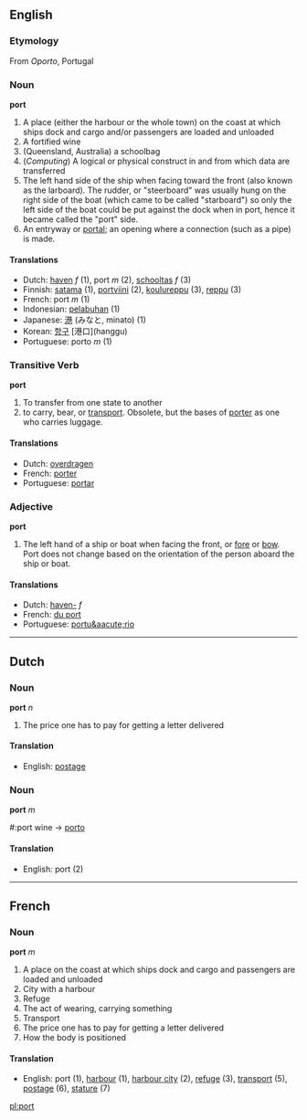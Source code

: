 ==English==
===Etymology===
From ''Oporto'', Portugal

===Noun===
'''port'''

#A place (either the harbour or the whole town) on the coast at which ships dock and cargo and/or passengers are loaded and unloaded
#A fortified wine
#(Queensland, Australia) a schoolbag
#(''Computing'') A logical or physical construct in and from which data are transferred
#The left hand side of the ship when facing toward the front (also known as the larboard). The rudder, or "steerboard" was usually hung on the right side of the boat (which came to be called "starboard") so only the left side of the boat could be put against the dock when in port, hence it became called the "port" side.
#An entryway or [[portal]]; an opening where a connection (such as a pipe) is made.

====Translations====
*Dutch: [[haven]] ''f'' (1), port ''m'' (2), [[schooltas]] ''f'' (3)
*Finnish: [[satama]] (1), [[portviini]] (2), [[koulureppu]] (3), [[reppu]] (3)
*French: port ''m'' (1)
*Indonesian: [[labuh|pelabuhan]] (1)
*Japanese: [[港]] (みなと, minato) (1)
*Korean: [[항구]] [港口](hanggu)
*Portuguese: porto ''m'' (1)

===Transitive Verb===
'''port'''

#To transfer from one state to another
# to carry, bear, or [[transport]].  Obsolete, but the bases of [[porter]] as one who carries luggage.

====Translations====
*Dutch: [[overdragen]]
*French: [[porter]]
*Portuguese: [[portar]]

===Adjective===
'''port'''

#The left hand of a ship or boat when facing the front, or [[fore]] or [[bow]]. Port does not change based on the orientation of the person aboard the ship or boat.

====Translations====
*Dutch: [[haven-]] ''f''
*French: [[du port]]
*Portuguese: [[portu&aacute;rio]]

----
==Dutch==
===Noun===
'''port''' ''n''

#The price one has to pay for getting a letter delivered

====Translation====
*English: [[postage]]

===Noun===
'''port''' ''m''

#:port wine -> [[porto]]

====Translation====
*English: port (2)

----
==French==

===Noun===
'''port''' ''m''

#A place on the coast at which ships dock and cargo and passengers are loaded and unloaded
#City with a harbour
#Refuge
#The act of wearing, carrying something
#Transport
#The price one has to pay for getting a letter delivered
#How the body is positioned

====Translation====

*English: port (1), [[harbour]] (1), [[harbour city]] (2), [[refuge]] (3), [[transport]] (5), [[postage]] (6), [[stature]] (7)

[[pl:port]]